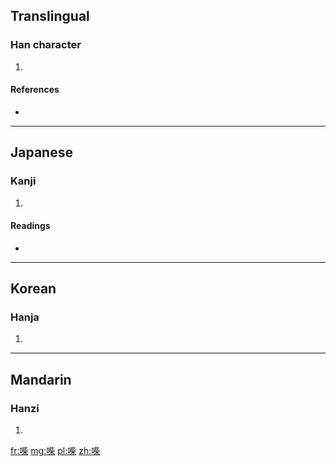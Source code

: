 ==Translingual==

===Han character===
{{Han char|rn=30|rad=口|as=10|sn=13|four=6109<sub>4</sub>|canj=口卜心木 (RYPD), X口卜心木 (XRYPD)}}

# {{defn|Han|sort=口10}}

====References====
* {{Han ref|kx=0198.040|dkj=03920|dj=0419.160|hdz=10667.020|uh=558D|ud=21901|bh=DCD7|bd=56535}}

----

==Japanese==

===Kanji===
{{ja-kanji|grade=|rs=口10}}

# {{defn|Japanese|sort=口10}}

====Readings====
* {{ja-readings|on=[[さい]] (sai), [[ぜ]] (ze)|kun=}}

----

==Korean==

===Hanja===
{{ko-hanja|hangeul=재|rv=jae|mr=chae}}

# {{defn|Korean|sort=口10}}

----

==Mandarin==

===Hanzi===
{{cmn-hanzi|pin=[[chái]] ([[chai2]])|wg=ch'ai<sup>2</sup>}}

# {{defn|Mandarin|sort=口10}}

[[fr:喍]]
[[mg:喍]]
[[pl:喍]]
[[zh:喍]]